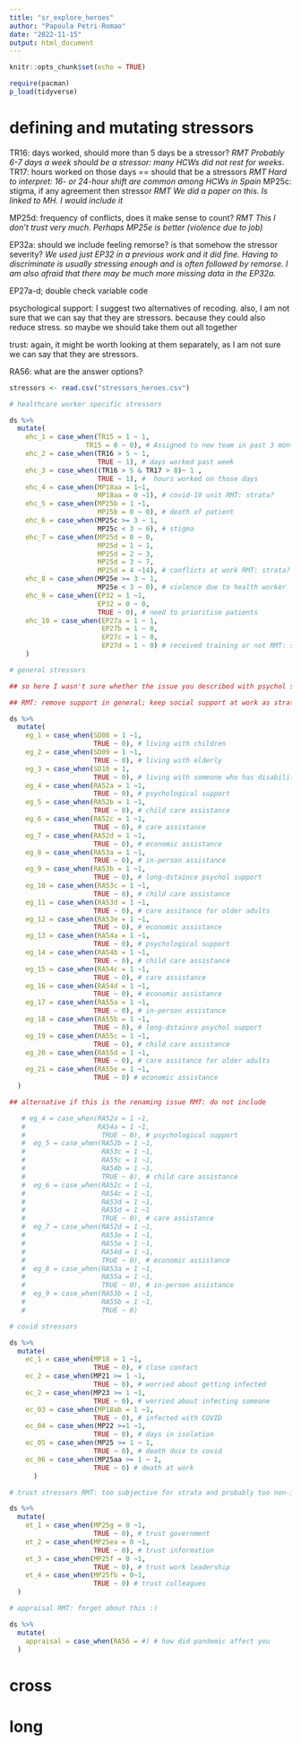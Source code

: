 ```yaml
---
title: "sr_explore_heroes"
author: "Papoula Petri-Romao"
date: "2022-11-15"
output: html_document
---
```


```r
knitr::opts_chunk$set(echo = TRUE)

require(pacman)
p_load(tidyverse)

```


# defining and mutating stressors

TR16: days worked, should more than 5 days be a stressor? *RMT Probably 6-7 days a week should be a stressor: many HCWs did not rest for weeks*.
TR17: hours worked on those days == should that be a stressors *RMT Hard to interpret: 16- or 24-hour shift are common among HCWs in Spain*
MP25c: stigma, if any agreement then stressor *RMT We did a paper on this. Is linked to MH. I would include it*

MP25d: frequency of conflicts, does it make sense to count? *RMT This I don't trust very much. Perhaps MP25e is better (violence due to job)*

EP32a: should we include feeling remorse? is that somehow the stressor severity? *We used just EP32 in a previous work and it did fine. Having to discriminate is usually stressing enough and is often followed by remorse. I am also afraid that there may be much more missing data in the EP32a.*

EP27a-d; double check variable code

psychological support: I suggest two alternatives of recoding. also, I am not sure that we can say that they are stressors. because they could also reduce stress. so maybe we should take them out all together

trust: again, it might be worth looking at them separately, as I am not sure we can say that they are stressors. 

RA56: what are the answer options?

```r

stressors <- read.csv("stressors_heroes.csv")

# healthcare worker specific stressors

ds %>%
  mutate(
    ehc_1 = case_when(TR15 = 1 ~ 1,
                   TR15 = 0 ~ 0), # Assigned to new team in past 3 months
    ehc_2 = case_when(TR16 > 5 ~ 1,
                      TRUE ~ 1), # days worked past week
    ehc_3 = case_when((TR16 > 5 & TR17 > 8)~ 1 ,
                      TRUE ~ 1), #  hours worked on those days
    ehc_4 = case_when(MP18aa = 1~1,
                      MP18aa = 0 ~1), # covid-19 unit RMT: strata?
    ehc_5 = case_when(MP25b = 1 ~1,
                      MP25b = 0 ~ 0), # death of patient
    ehc_6 = case_when(MP25c >= 3 ~ 1,
                      MP25c < 3 ~ 0), # stigma
    ehc_7 = case_when(MP25d = 0 ~ 0,
                      MP25d = 1 ~ 1,
                      MP25d = 2 ~ 3,
                      MP25d = 3 ~ 7,
                      MP25d = 4 ~14), # conflicts at work RMT: strata?
    ehc_8 = case_when(MP25e >= 3 ~ 1,
                      MP25e < 3 ~ 0), # violence due to health worker
    ehc_9 = case_when(EP32 = 1 ~1,
                      EP32 = 0 ~ 0,
                      TRUE ~ 0), # need to prioritise patients
    ehc_10 = case_when(EP27a = 1 ~ 1,
                       EP27b = 1 ~ 0,
                       EP27c = 1 ~ 0,
                       EP27d = 1 ~ 0) # received training or not RMT: strata?
    )

# general stressors

## so here I wasn't sure whether the issue you described with psychol support means that the same variable was assessed under different names, if so I would suggest an alternative below

## RMT: remove support in general; keep social support at work as strata

ds %>%
  mutate(
    eg_1 = case_when(SD08 = 1 ~1,
                     TRUE ~ 0), # living with children
    eg_2 = case_when(SD09 = 1 ~1,
                     TRUE ~ 0), # living with elderly
    eg_3 = case_when(SD10 = 1,
                     TRUE ~ 0), # living with someone who has disability
    eg_4 = case_when(RA52a = 1 ~1,
                     TRUE ~ 0), # psychological support
    eg_5 = case_when(RA52b = 1 ~1,
                     TRUE ~ 0), # child care assistance
    eg_6 = case_when(RA52c = 1 ~1,
                     TRUE ~ 0), # care assistance
    eg_7 = case_when(RA52d = 1 ~1,
                     TRUE ~ 0), # economic assistance
    eg_8 = case_when(RA53a = 1 ~1,
                     TRUE ~ 0), # in-person assistance
    eg_9 = case_when(RA53b = 1 ~1,
                     TRUE ~ 0), # long-dstaince psychol support
    eg_10 = case_when(RA53c = 1 ~1, 
                     TRUE ~ 0), # child care assistance
    eg_11 = case_when(RA53d = 1 ~1,
                     TRUE ~ 0), # care assitance for older adults
    eg_12 = case_when(RA53e = 1 ~1,
                     TRUE ~ 0), # economic assistance
    eg_13 = case_when(RA54a = 1 ~1,
                     TRUE ~ 0), # psychological support
    eg_14 = case_when(RA54b = 1 ~1,
                     TRUE ~ 0), # child care assistance
    eg_15 = case_when(RA54c = 1 ~1,
                     TRUE ~ 0), # care assistance
    eg_16 = case_when(RA54d = 1 ~1,
                     TRUE ~ 0), # economic assistance
    eg_17 = case_when(RA55a = 1 ~1,
                     TRUE ~ 0), # in-person assistance
    eg_18 = case_when(RA55b = 1 ~1,
                     TRUE ~ 0), # long-dstaince psychol support
    eg_19 = case_when(RA55c = 1 ~1, 
                     TRUE ~ 0), # child care assistance
    eg_20 = case_when(RA55d = 1 ~1,
                     TRUE ~ 0), # care assitance for older adults
    eg_21 = case_when(RA55e = 1 ~1,
                     TRUE ~ 0) # economic assistance
  )

## alternative if this is the renaming issue RMT: do not include

   # eg_4 = case_when(RA52a = 1 ~1,
   #                  RA54a = 1 ~1,
   #                   TRUE ~ 0), # psychological support
   #  eg_5 = case_when(RA52b = 1 ~1,
   #                   RA53c = 1 ~1,
   #                   RA55c = 1 ~1,
   #                   RA54b = 1 ~1,
   #                   TRUE ~ 0), # child care assistance
   #  eg_6 = case_when(RA52c = 1 ~1,
   #                   RA54c = 1 ~1,
   #                   RA53d = 1 ~1,
   #                   RA55d = 1 ~1
   #                   TRUE ~ 0), # care assistance
   #  eg_7 = case_when(RA52d = 1 ~1,
   #                   RA53e = 1 ~1,
   #                   RA55e = 1 ~1,
   #                   RA54d = 1 ~1,
   #                   TRUE ~ 0), # economic assistance
   #  eg_8 = case_when(RA53a = 1 ~1,
   #                   RA55a = 1 ~1,
   #                   TRUE ~ 0), # in-person assistance
   #  eg_9 = case_when(RA53b = 1 ~1,
   #                   RA55b = 1 ~1,
   #                   TRUE ~ 0)

# covid stressors

ds %>%
  mutate(
    ec_1 = case_when(MP18 = 1 ~1,
                     TRUE ~ 0), # close contact
    ec_2 = case_when(MP21 >= 1 ~1,
                     TRUE ~ 0), # worried about getting infected
    ec_2 = case_when(MP23 >= 1 ~1,
                     TRUE ~ 0), # worried about infecting someone
    ec_03 = case_when(MP18ab = 1 ~1,
                     TRUE ~ 0), # infected with COVID
    ec_04 = case_when(MP22 >=1 ~1,
                     TRUE ~ 0), # days in isolation
    ec_05 = case_when(MP25 >= 1 ~ 1,
                     TRUE ~ 0), # death duie to covid
    ec_06 = case_when(MP25aa >= 1 ~ 1,
                     TRUE ~ 0) # death at work
      )

# trust stressors RMT: too subjective for strata and probably too non-individual for stressors but think about it

ds %>%
  mutate(
    et_1 = case_when(MP25g = 0 ~1,
                     TRUE ~ 0), # trust government
    et_2 = case_when(MP25ea = 0 ~1,
                     TRUE ~ 0), # trust information
    et_3 = case_when(MP25f = 0 ~1,
                     TRUE ~ 0), # trust work leadership
    et_4 = case_when(MP25fb = 0~1,
                     TRUE ~ 0) # trust colleagues
  )

# appraisal RMT: forget about this :)

ds %>%
  mutate(
    appraisal = case_when(RA56 = #) # how did pandemic affect you
  )


```
# cross

# long


